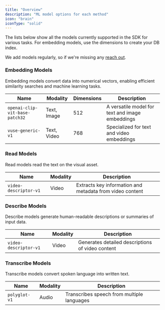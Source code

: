 ```yaml
---
title: "Overview"
description: "ML model options for each method"
icon: "brain"
iconType: "solid"
---
```


The lists below show all the models currently supported in the SDK for various tasks. For embedding models, use the dimensions to create your DB index.

<Note>
  We add models regularly, so if we're missing any
  <a href="https://mixpeek.com/contact">reach out</a>.
</Note>

### Embedding Models

Embedding models convert data into numerical vectors, enabling efficient similarity searches and machine learning tasks.

| Name                           | Modality    | Dimensions | Description                                     |
| ------------------------------ | ----------- | ---------- | ----------------------------------------------- |
| `openai-clip-vit-base-patch32` | Text, Image | 512        | A versatile model for text and image embeddings |
| `vuse-generic-v1`              | Text, Video | 768        | Specialized for text and video embeddings       |

### Read Models

Read models read the text on the visual asset.

| Name                  | Modality | Description                                              |
| --------------------- | -------- | -------------------------------------------------------- |
| `video-descriptor-v1` | Video    | Extracts key information and metadata from video content |

### Describe Models

Describe models generate human-readable descriptions or summaries of input data.

| Name                  | Modality | Description                                      |
| --------------------- | -------- | ------------------------------------------------ |
| `video-descriptor-v1` | Video    | Generates detailed descriptions of video content |

### Transcribe Models

Transcribe models convert spoken language into written text.

| Name          | Modality | Description                                |
| ------------- | -------- | ------------------------------------------ |
| `polyglot-v1` | Audio    | Transcribes speech from multiple languages |
